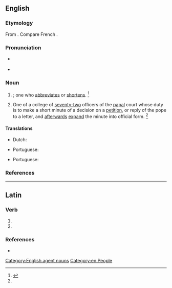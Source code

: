 ==English==

===Etymology===
From {{etyl|LL.|en}} {{m|la|abbreviātor}}. Compare French {{m|fr|abbréviateur}}.

===Pronunciation===
* {{a|RP}} {{IPA|/əˈbɹiː.viˌeɪ.tə/|/-ɛɪ.tə/|lang=en}}
* {{a|GenAm}} {{IPA|/əˈbɹi.viˌeɪ.təɹ/|lang=en}}

===Noun===
{{en-noun}}

# {{non-gloss definition|[[agent noun|Agent noun]] of [[abbreviate]]}}; one who [[abbreviates]] or [[shortens]]. {{defdate|Early 16<sup>th</sup> century.}}<ref name=SOED>{{R:SOED5|page=3}}</ref>
# {{lb|en|history|Roman Catholicism}} One of a college of [[seventy-two]] officers of the [[papal]] court whose duty is to make a short minute of a decision on a [[petition]], or reply of the pope to a letter, and [[afterwards]] [[expand]] the minute into official form. {{defdate|Mid 16<sup>th</sup> century.}}<ref name=SOED/>

====Translations====
{{trans-top|one who abbreviates}}
* Dutch: {{t|nl|afkorter|m}}
{{trans-mid}}
* Portuguese: {{t|pt|abreviador|m}}
{{trans-bottom}}

{{trans-top|papal officer}}
* Portuguese: {{t|pt|breviador|m}}
{{trans-mid}}
{{trans-bottom}}

===References===
<references/>

[[Category:English agent nouns]]
[[Category:en:People]]

----

==Latin==

===Verb===
{{la-verb-form|abbreviātor}}

# {{inflection of|abbreviō||2|s|futr|pasv|impr|lang=la}}
# {{inflection of|abbreviō||3|s|futr|pasv|impr|lang=la}}

===References===
* {{R:du Cange}}